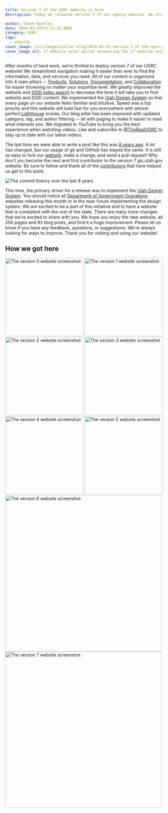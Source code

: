 ```yaml
---
title: Version 7 of the UGRC website is here
description: Today we released version 7 of our agency website. We streamlined navigation making it easier than ever to find the information, data, and services you need. All of our content is organized into four pillars -- Products, Solutions, Documentation, and Collaboration for easier browsing no matter your expertise level. We greatly improved the website and SGID index search to decrease the time it will take you to find website and SGID content. We implemented the Utah Design System so that every page on our website feels familiar and intuitive. Speed was a top priority and this website will load fast for you everywhere with almost perfect Lighthouse scores.

author: Steve Gourley
date: 2024-03-25T23:21:22.096Z
category: UGRC
tags:
  - website
cover_image: /src/images/pillar-blog/2024-03-25-version-7-of-the-ugrc-website-is-here/announcement.png
cover_image_alt: v7 website color pallet announcing the v7 website release
---
```




After months of hard work, we're thrilled to deploy version 7 of our UGRC website! We streamlined navigation making it easier than ever to find the information, data, and services you need. All of our content is organized into 4 main pillars -- [Products](/products), [Solutions](/solutions), [Documentation](/documentation), and [Collaboration](/collaboration) for easier browsing no matter your expertise level. We greatly improved the website and [SGID index search](/products/sgid/sgid-index) to decrease the time it will take you to find website and SGID content. We implemented the [Utah Design System][] so that every page on our website feels familiar and intuitive. Speed was a top priority and this website will load fast for you everywhere with almost perfect [Lighthouse](https://developer.chrome.com/docs/lighthouse/overview/) scores. Our blog pillar has been improved with updated category, tag, and author filtering -- all with paging to make it easier to read what interests you. We migrated to YouTube to bring you the best experience when watching videos. Like and subscribe to [@TheRealUGRC](https://www.youtube.com/@TheRealUGRC) to stay up to date with our latest videos.

The last time we were able to write a post like this was [8 years ago](/blog/2016-03-25-about-our-new-v6-website-in-ghpages). A lot has changed, but our usage of git and GitHub has stayed the same. It is still as easy to fork our [website](https://github.com/agrc/gis.utah.gov), make a change, and send a pull request! Why don't you become the next and first contributor to the version 7 gis.utah.gov website. Be sure to follow and thank all of the [contributors](/collaboration/community/contributors/) that have helped us get to this point.

<Image src={commits} loading="eager" alt="The commit history over the last 8 years" />

This time, the primary driver for a release was to implement the [Utah Design System][]. You should notice all [Department of Government Operations][] websites releasing this month or in the near future implementing the design system. We are excited to be a part of this initiative and to have a website that is consistent with the rest of the state. There are many more changes that we're excited to share with you. We hope you enjoy the new website, all 250 pages and 93 blog posts, and find it a huge improvement. Please let us know if you have any feedback, questions, or suggestions. We're always looking for ways to improve. Thank you for visiting and using our website!

## How we got here

<div class="flex flex-wrap gap-2 gap-y-10">
  <Image src={v0} height="250" width="250" alt="The version 0 website screenshot" class="m-0 w-[250px] border-none" />
  <Image src={v1} height="250" width="250" alt="The version 1 website screenshot" class="m-0 w-[250px] border-none" />
  <Image src={v2} height="250" width="250" alt="The version 2 website screenshot" class="m-0 w-[250px] border-none" />
  <Image src={v3} height="250" width="250" alt="The version 3 website screenshot" class="m-0 w-[250px] border-none" />
  <Image src={v4} height="250" width="250" alt="The version 4 website screenshot" class="m-0 w-[250px] border-none" />
  <Image src={v5} height="250" width="250" alt="The version 5 website screenshot" class="m-0 w-[250px] border-none" />
  <Image src={v6} width="500" alt="The version 6 website screenshot" class="m-0 w-full border-none lg:w-1/2" />
  <Image src={v7} width="500" alt="The version 7 website screenshot" class="m-0 w-full border-none lg:w-1/2" />
</div>

[Utah Design System]: https://designsystem.utah.gov
[Department of Government Operations]: https://govops.utah.gov/
